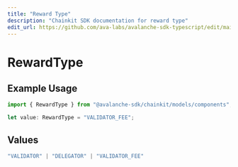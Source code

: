 ```yaml
---
title: "Reward Type"
description: "Chainkit SDK documentation for reward type"
edit_url: https://github.com/ava-labs/avalanche-sdk-typescript/edit/main/chainkit/docs/models/components/rewardtype.md
---
```


# RewardType

## Example Usage

```typescript
import { RewardType } from "@avalanche-sdk/chainkit/models/components";

let value: RewardType = "VALIDATOR_FEE";
```

## Values

```typescript
"VALIDATOR" | "DELEGATOR" | "VALIDATOR_FEE"
```